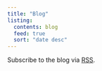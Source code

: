 ```yaml
---
title: "Blog"
listing:
  contents: blog
  feed: true
  sort: "date desc"
---
```


Subscribe to the blog via  [RSS](./blog.xml).

